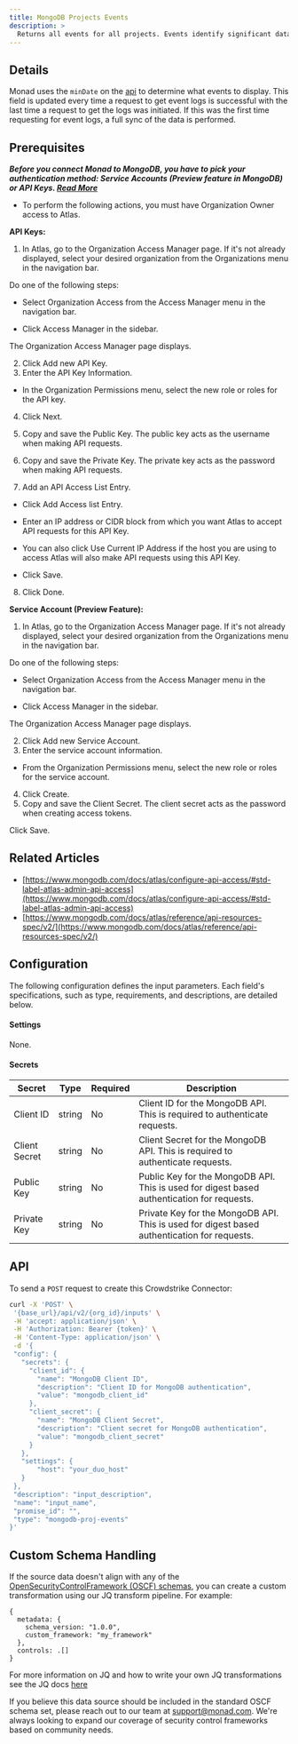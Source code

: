 ```yaml
---
title: MongoDB Projects Events
description: >
  Returns all events for all projects. Events identify significant database, billing, or security activities or status changes.
---
```


## Details
Monad uses the `minDate` on the [api](https://www.mongodb.com/docs/atlas/reference/api-resources-spec/v2/#tag/Projects) to determine what events to display. This field is updated every time a request to get event logs is successful with the last time a request to get the logs was initiated. If this was the first time requesting for event logs, a full sync of the data is performed.

## Prerequisites

***Before you connect Monad to MongoDB, you have to pick your authentication method: Service Accounts (Preview feature in MongoDB) or API Keys. [Read More](https://www.mongodb.com/docs/atlas/api/api-authentication/)*** 

- To perform the following actions, you must have Organization Owner access to Atlas.

**API Keys:**

1. In Atlas, go to the Organization Access Manager page.
If it's not already displayed, select your desired organization from the  Organizations menu in the navigation bar.

Do one of the following steps:

- Select Organization Access from the Access Manager menu in the navigation bar.

- Click Access Manager in the sidebar.

The Organization Access Manager page displays.

2. Click Add new  API Key.
3. Enter the API Key Information. 

- In the Organization Permissions menu, select the new role or roles for the API key.

4. Click Next.
5. Copy and save the Public Key.
The public key acts as the username when making API requests.

6. Copy and save the Private Key.
The private key acts as the password when making API requests.

7. Add an API Access List Entry.
- Click Add Access list Entry.

- Enter an IP address or CIDR block from which you want Atlas to accept API requests for this API Key.

- You can also click Use Current IP Address if the host you are using to access Atlas will also make API requests using this API Key.

- Click Save.

8. Click Done.

**Service Account (Preview Feature):**

1. In Atlas, go to the Organization Access Manager page.
If it's not already displayed, select your desired organization from the  Organizations menu in the navigation bar.

Do one of the following steps:

- Select Organization Access from the Access Manager menu in the navigation bar.

- Click Access Manager in the sidebar.

The Organization Access Manager page displays.

2. Click Add new  Service Account.
3. Enter the service account information. 
- From the Organization Permissions menu, select the new role or roles for the service account.

4. Click Create.
5. Copy and save the Client Secret.
The client secret acts as the password when creating access tokens.

Click Save.

## Related Articles
- [https://www.mongodb.com/docs/atlas/configure-api-access/#std-label-atlas-admin-api-access](https://www.mongodb.com/docs/atlas/configure-api-access/#std-label-atlas-admin-api-access)
- [https://www.mongodb.com/docs/atlas/reference/api-resources-spec/v2/](https://www.mongodb.com/docs/atlas/reference/api-resources-spec/v2/)

## Configuration
The following configuration defines the input parameters. Each field's specifications, such as type, requirements, and descriptions, are detailed below.

#### Settings

None.

#### Secrets

| Secret | Type | Required | Description |
|---------|------|----------|-------------|
| Client ID | string | No | Client ID for the MongoDB API. This is required to authenticate requests. |
| Client Secret | string | No | Client Secret for the MongoDB API. This is required to authenticate requests. |
| Public Key | string | No | Public Key for the MongoDB API. This is used for digest based authentication for requests. |
| Private Key | string | No | Private Key for the MongoDB API. This is used for digest based authentication for requests. |

## API

To send a `POST` request to create this Crowdstrike Connector:

```bash
curl -X 'POST' \
 '{base_url}/api/v2/{org_id}/inputs' \
 -H 'accept: application/json' \
 -H 'Authorization: Bearer {token}' \
 -H 'Content-Type: application/json' \
 -d '{
 "config": {
   "secrets": {
     "client_id": {
       "name": "MongoDB Client ID",
       "description": "Client ID for MongoDB authentication",
       "value": "mongodb_client_id"
     },
     "client_secret": {
       "name": "MongoDB Client Secret",
       "description": "Client secret for MongoDB authentication", 
       "value": "mongodb_client_secret"
     }
   },
   "settings": {
       "host": "your_duo_host"
   }
 },
 "description": "input_description",
 "name": "input_name",
 "promise_id": "",
 "type": "mongodb-proj-events"
}'
```

## Custom Schema Handling

If the source data doesn't align with any of the [OpenSecurityControlFramework (OSCF) schemas](https://github.com/ocsf), you can create a custom transformation using our JQ transform pipeline. For example:

```jq
{
  metadata: {
    schema_version: "1.0.0",
    custom_framework: "my_framework"
  },
  controls: .[]
}
```

For more information on JQ and how to write your own JQ transformations see the JQ docs [here](https://jqlang.github.io/jq/)

If you believe this data source should be included in the standard OSCF schema set, please reach out to our team at [support@monad.com](mailto:support@monad.com). We're always looking to expand our coverage of security control frameworks based on community needs.

